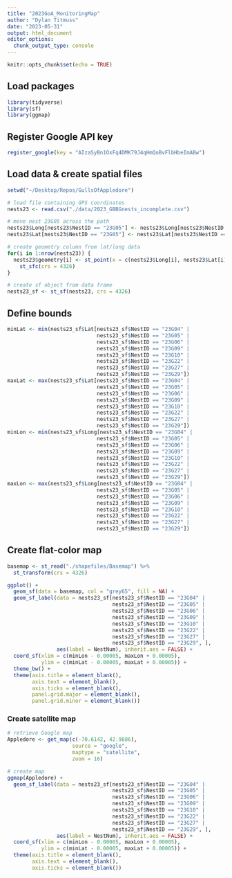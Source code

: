 ```yaml
---
title: "2023GoA_MonitoringMap"
author: "Dylan Titmuss"
date: "2023-05-31"
output: html_document
editor_options: 
  chunk_output_type: console
---
```


```r
knitr::opts_chunk$set(echo = TRUE)
```

## Load packages
```r
library(tidyverse)
library(sf)
library(ggmap)
```

## Register Google API key
```r
register_google(key = "AIzaSyBn1OxFq4DMK79J4qHmQoBvFlbHbeImABw")
```

## Load data & create spatial files
```r
setwd("~/Desktop/Repos/GullsOfAppledore")

# load file containing GPS coordinates
nests23 <- read.csv("./data/2023_GBBGnests_incomplete.csv")

# move nest 23G05 across the path
nests23$Long[nests23$NestID == "23G05"] <- nests23$Long[nests23$NestID == "23G05"] + 0.00008
nests23$Lat[nests23$NestID == "23G05"] <- nests23$Lat[nests23$NestID == "23G05"] - 0.00002

# create geometry column from lat/long data
for(i in 1:nrow(nests23)) {
  nests23$geometry[i] <- st_point(x = c(nests23$Long[i], nests23$Lat[i])) %>%
    st_sfc(crs = 4326)
}

# create sf object from data frame
nests23_sf <- st_sf(nests23, crs = 4326)
```

## Define bounds
```r
minLat <- min(nests23_sf$Lat[nests23_sf$NestID == "23G04" |
                             nests23_sf$NestID == "23G05" |
                             nests23_sf$NestID == "23G06" |
                             nests23_sf$NestID == "23G09" |
                             nests23_sf$NestID == "23G10" |
                             nests23_sf$NestID == "23G22" |
                             nests23_sf$NestID == "23G27" |
                             nests23_sf$NestID == "23G29"])
maxLat <- max(nests23_sf$Lat[nests23_sf$NestID == "23G04" |
                             nests23_sf$NestID == "23G05" |
                             nests23_sf$NestID == "23G06" |
                             nests23_sf$NestID == "23G09" |
                             nests23_sf$NestID == "23G10" |
                             nests23_sf$NestID == "23G22" |
                             nests23_sf$NestID == "23G27" |
                             nests23_sf$NestID == "23G29"])
minLon <- min(nests23_sf$Long[nests23_sf$NestID == "23G04" |
                             nests23_sf$NestID == "23G05" |
                             nests23_sf$NestID == "23G06" |
                             nests23_sf$NestID == "23G09" |
                             nests23_sf$NestID == "23G10" |
                             nests23_sf$NestID == "23G22" |
                             nests23_sf$NestID == "23G27" |
                             nests23_sf$NestID == "23G29"])
maxLon <- max(nests23_sf$Long[nests23_sf$NestID == "23G04" |
                             nests23_sf$NestID == "23G05" |
                             nests23_sf$NestID == "23G06" |
                             nests23_sf$NestID == "23G09" |
                             nests23_sf$NestID == "23G10" |
                             nests23_sf$NestID == "23G22" |
                             nests23_sf$NestID == "23G27" |
                             nests23_sf$NestID == "23G29"])
```

## Create flat-color map
```r
basemap <- st_read("./shapefiles/Basemap") %>%
  st_transform(crs = 4326)

ggplot() +
  geom_sf(data = basemap, col = "grey65", fill = NA) +
  geom_sf_label(data = nests23_sf[nests23_sf$NestID == "23G04" |
                                  nests23_sf$NestID == "23G05" |
                                  nests23_sf$NestID == "23G06" |
                                  nests23_sf$NestID == "23G09" |
                                  nests23_sf$NestID == "23G10" |
                                  nests23_sf$NestID == "23G22" |
                                  nests23_sf$NestID == "23G27" |
                                  nests23_sf$NestID == "23G29", ],
                aes(label = NestNum), inherit.aes = FALSE) +
  coord_sf(xlim = c(minLon - 0.00005, maxLon + 0.00005),
           ylim = c(minLat - 0.00005, maxLat + 0.00005)) +
  theme_bw() +
  theme(axis.title = element_blank(),
        axis.text = element_blank(),
        axis.ticks = element_blank(),
        panel.grid.major = element_blank(),
        panel.grid.minor = element_blank())
```

### Create satellite map
```r
# retrieve Google map
Appledore <- get_map(c(-70.6142, 42.9886),
                     source = "google",
                     maptype = "satellite",
                     zoom = 16)

# create map
ggmap(Appledore) +
  geom_sf_label(data = nests23_sf[nests23_sf$NestID == "23G04" |
                                  nests23_sf$NestID == "23G05" |
                                  nests23_sf$NestID == "23G06" |
                                  nests23_sf$NestID == "23G09" |
                                  nests23_sf$NestID == "23G10" |
                                  nests23_sf$NestID == "23G22" |
                                  nests23_sf$NestID == "23G27" |
                                  nests23_sf$NestID == "23G29", ],
                aes(label = NestNum), inherit.aes = FALSE) +
  coord_sf(xlim = c(minLon - 0.00005, maxLon + 0.00005),
           ylim = c(minLat - 0.00005, maxLat + 0.00005)) +
  theme(axis.title = element_blank(),
        axis.text = element_blank(),
        axis.ticks = element_blank())
```
